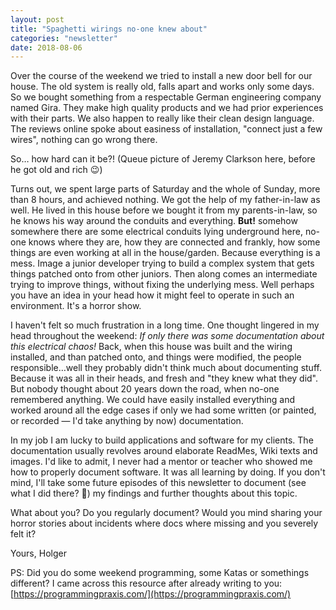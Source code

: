 ```yaml
---
layout: post
title: "Spaghetti wirings no-one knew about"
categories: "newsletter"
date: 2018-08-06
---
```

Over the course of the weekend we tried to install a new door bell for our house. The old system is really old, falls apart and works only some days. So we bought something from a respectable German engineering company named Gira. They make high quality products and we had prior experiences with their parts. We also happen to really like their clean design language. The reviews online spoke about easiness of installation, "connect just a few wires", nothing can go wrong there.
<!--more-->
So… how hard can it be?! (Queue picture of Jeremy Clarkson here, before he got old and rich 😉)

Turns out, we spent large parts of Saturday and the whole of Sunday, more than 8 hours, and achieved nothing. We got the help of my father-in-law as well. He lived in this house before we bought it from my parents-in-law, so he knows his way around the conduits and everything. **But!** somehow somewhere there are some electrical conduits lying underground here, no-one knows where they are, how they are connected and frankly, how some things are even working at all in the house/garden. Because everything is a mess. Image a junior developer trying to build a complex system that gets things patched onto from other juniors. Then along comes an intermediate trying to improve things, without fixing the underlying mess. Well perhaps you have an idea in your head how it might feel to operate in such an environment. It's a horror show.

I haven't felt so much frustration in a long time.
One thought lingered in my head throughout the weekend: _If only there was some documentation about this electrical chaos!_
Back, when this house was built and the wiring installed, and than patched onto, and things were modified, the people responsible…well they probably didn't think much about documenting stuff. Because it was all in their heads, and fresh and "they knew what they did". But nobody thought about 20 years down the road, when no-one remembered anything. We could have easily installed everything and worked around all the edge cases if only we had some written (or painted, or recorded — I'd take anything by now) documentation.

In my job I am lucky to build applications and software for my clients. The documentation usually revolves around elaborate ReadMes, Wiki texts and images. I'd like to admit, I never had a mentor or teacher who showed me how to properly document software. It was all learning by doing. If you don't mind, I'll take some future episodes of this newsletter to document (see what I did there? 👅) my findings and further thoughts about this topic.

What about you? Do you regularly document? Would you mind sharing your horror stories about incidents where docs where missing and you severely felt it?

Yours,
Holger

PS: Did you do some weekend programming, some Katas or somethings different? I came across this resource after already writing to you: [https://programmingpraxis.com/](https://programmingpraxis.com/)

